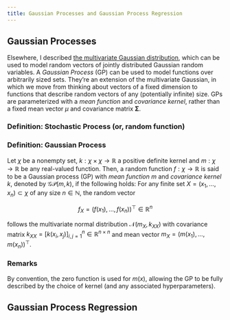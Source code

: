 ```yaml
---
title: Gaussian Processes and Gaussian Process Regression
---
```


## Gaussian Processes

Elsewhere, I described [the multivariate Gaussian distribution](../mvnorm/index.qmd), which can be used to model random vectors of jointly distributed Gaussian random variables. A *Gaussian Process* (GP) can be used to model functions over arbitrarily sized sets. They're an extension of the multivariate Gaussian, in which we move from thinking about vectors of a fixed dimension to functions that describe random vectors of any (potentially infinite) size. GPs are parameterized with a *mean function* and *covariance kernel*, rather than a fixed mean vector $\mu$ and covariance matrix $\mathbf{\Sigma}$.

### Definition: Stochastic Process (or, random function)



### Definition: Gaussian Process

Let $\chi$ be a nonempty set, $k: \chi \times \chi \to \mathbb{R}$ a positive definite kernel and $m: \chi \to \mathbb{R}$ be any real-valued function. Then, a random function $f: \chi \to \mathbb{R}$ is said to be a Gaussian process (GP) with *mean function* $m$ and *covariance kernel* $k$, denoted by $\mathcal{GP}(m, k)$, if the following holds: For any finite set $X = (x_1, \dots, x_n) \subset \chi$ of any size $n \in \mathbb{N}$, the random vector

$$
f_X = (f(x_1), \dots, f(x_n))^\top \in \mathbb{R}^n
$$

follows the multivariate normal distribution $\mathcal{N}(m_X, k_{XX})$ with covariance matrix $k_{XX} = [k(x_i, x_j)]_{i, j = 1}^{n} \in \mathbb{R}^{n \times n}$ and mean vector $m_X = (m(x_1), \dots, m(x_n))^\top$.

### Remarks

By convention, the zero function is used for $m(x)$, allowing the GP to be fully described by the choice of kernel (and any associated hyperparameters).

## Gaussian Process Regression

